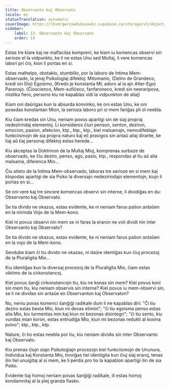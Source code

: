 ```yaml
---
title: Observanto kaj Observato
locale: eo
statusTranslation: automatic
coverImage: https://lhvmrqwrcowdvduuaukz.supabase.co/storage/v1/object/public/strapi-uploads/small_cover-tratado-de-psicologia-revolucionaria.webp-5e15e1cec4e0ebebcde5d7fc7565d8fd.webp
sidebar:
    label: 13. Observanto kaj Observato
    order: 13
---
```

Estas tre klare kaj ne malfacilas kompreni, ke kiam iu komencas observi sin serioze el la vidpunkto, ke li ne estas Unu sed Multaj, li vere komencas labori pri ĉio, kion li portas en si.

Estas malhelpo, obstaklo, stumblilo, por la laboro de Intima Mem-observado, la jenaj Psikologiaj difektoj: Mitomanio, (Deliro de Grandeco, kredi sin Dio) Egoismo, (Kredo je konstanta MI; adoro al ia ajn Alter-Ego) Paranojo. (Ĉioscienco, Mem-sufiĉeco, fanfaroneco, kredi sin neeraripova, mistika fiero, persono kiu ne kapablas vidi la vidpunkton de aliaj)

Kiam oni daŭrigas kun la absurda konvinko, ke oni estas Unu, ke oni posedas konstantan Mion, la serioza laboro pri si mem fariĝas pli ol neebla.

Kiu ĉiam kredas sin Unu, neniam povos apartigi sin de siaj propraj nedezirindaj elementoj. Li konsideros ĉiun penson, senton, deziron, emocion, pasion, afekcion, ktp., ktp., ktp., kiel malsamajn, nemodifeblajn funkciismojn de sia propra naturo kaj eĉ pravigos sin antaŭ aliaj dirante, ke tiaj aŭ tiaj personaj difektoj estas herede...

Kiu akceptas la Doktrinon de la Multaj Mioj, komprenas surbaze de observado, ke ĉiu deziro, penso, ago, pasio, ktp., respondas al tiu aŭ alia malsama, diferenca Mio...

Ĉiu atleto de la Intima Mem-observado, laboras tre serioze en si mem kaj klopodas apartigi de sia Psiko la diversajn nedezirindajn elementojn, kiujn li portas en si...

Se oni vere kaj tre sincere komencas observi sin interne, li dividiĝas en du: Observanto kaj Observato.

Se tia divido ne okazus, estas evidente, ke ni neniam farus paŝon antaŭen en la mirinda Vojo de la Mem-kono.

Kiel ni povus observi nin mem se ni faras la eraron ne voli dividi nin inter Observanto kaj Observato?

Se tia divido ne okazus, estas evidente, ke ni neniam farus paŝon antaŭen en la vojo de la Mem-kono.

Sendube kiam ĉi tiu divido ne okazas, ni daŭre identiĝas kun ĉiuj procezoj de la Pluraligita Mio...

Kiu identiĝas kun la diversaj procezoj de la Pluraligita Mio, ĉiam estas viktimo de la cirkonstancoj.

Kiel povus ŝanĝi cirkonstancojn tiu, kiu ne konas sin mem? Kiel povus koni sin mem tiu, kiu neniam observis sin interne? Kiel povus iu mem-observi sin, se li ne dividas sin antaŭe en Observanton kaj Observaton?

Nu, neniu povas komenci ŝanĝiĝi radikale dum li ne kapablas diri: "Ĉi tiu deziro estas besta Mio, kiun mi devas elimini"; "ĉi tiu egoisma penso estas alia Mio, kiu turmentas min kaj kiun mi bezonas disintegri"; "ĉi tiu sento, kiu vundas mian koron, estas entrudiĝa Mio, kiun mi bezonas redukti al kosma polvo"; ktp., ktp., ktp.

Nature, ĉi tio estas neebla por tiu, kiu neniam dividis sin inter Observanto kaj Observato.

Kiu prenas ĉiujn siajn Psikologiajn procezojn kiel funkciismojn de Ununura, Individua kaj Konstanta Mio, troviĝas tiel identigita kun ĉiuj siaj eraroj, tenas ilin tiel unuigitaj al si mem, ke li perdis pro tio la kapablon apartigi ilin de sia Psiko.

Evidente tiaj homoj neniam povas ŝanĝiĝi radikale, ili estas homoj kondamnitaj al la plej granda fiasko.

